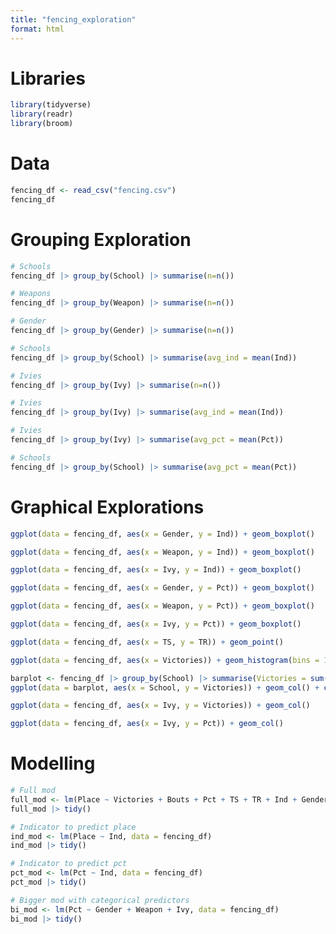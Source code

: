 ```yaml
---
title: "fencing_exploration"
format: html
---
```


# Libraries

```r
library(tidyverse)
library(readr)
library(broom)
```

# Data

```r
fencing_df <- read_csv("fencing.csv")
fencing_df
```

# Grouping Exploration

```r
# Schools
fencing_df |> group_by(School) |> summarise(n=n())
```

```r
# Weapons
fencing_df |> group_by(Weapon) |> summarise(n=n())
```

```r
# Gender
fencing_df |> group_by(Gender) |> summarise(n=n())
```

```r
# Schools
fencing_df |> group_by(School) |> summarise(avg_ind = mean(Ind))
```

```r
# Ivies
fencing_df |> group_by(Ivy) |> summarise(n=n())
```

```r
# Ivies
fencing_df |> group_by(Ivy) |> summarise(avg_ind = mean(Ind))
```

```r
# Ivies
fencing_df |> group_by(Ivy) |> summarise(avg_pct = mean(Pct))
```

```r
# Schools
fencing_df |> group_by(School) |> summarise(avg_pct = mean(Pct))
```

# Graphical Explorations

```r
ggplot(data = fencing_df, aes(x = Gender, y = Ind)) + geom_boxplot()
```

```r
ggplot(data = fencing_df, aes(x = Weapon, y = Ind)) + geom_boxplot()
```

```r
ggplot(data = fencing_df, aes(x = Ivy, y = Ind)) + geom_boxplot()
```

```r
ggplot(data = fencing_df, aes(x = Gender, y = Pct)) + geom_boxplot()
```

```r
ggplot(data = fencing_df, aes(x = Weapon, y = Pct)) + geom_boxplot()
```

```r
ggplot(data = fencing_df, aes(x = Ivy, y = Pct)) + geom_boxplot()
```

```r
ggplot(data = fencing_df, aes(x = TS, y = TR)) + geom_point()
```

```r
ggplot(data = fencing_df, aes(x = Victories)) + geom_histogram(bins = 10, colour = "black", fill = "lightblue") + facet_grid( Gender ~ Weapon) + theme_minimal() + theme(axis.text = element_text(size = 12), strip.text = element_text(size = 12)) + labs(title = "Histograms of Victories for Each Weapon and Both Genders")
```

```r
barplot <- fencing_df |> group_by(School) |> summarise(Victories = sum(Victories)) |> mutate(School = fct_reorder(School, Victories))
ggplot(data = barplot, aes(x = School, y = Victories)) + geom_col() + coord_flip()
```

```r
ggplot(data = fencing_df, aes(x = Ivy, y = Victories)) + geom_col()
```

```r
ggplot(data = fencing_df, aes(x = Ivy, y = Pct)) + geom_col()
```

# Modelling

```r
# Full mod
full_mod <- lm(Place ~ Victories + Bouts + Pct + TS + TR + Ind + Gender + Weapon + Ivy, data = fencing_df)
full_mod |> tidy()
```

```r
# Indicator to predict place
ind_mod <- lm(Place ~ Ind, data = fencing_df)
ind_mod |> tidy()
```

```r
# Indicator to predict pct
pct_mod <- lm(Pct ~ Ind, data = fencing_df)
pct_mod |> tidy()
```

```r
# Bigger mod with categorical predictors
bi_mod <- lm(Pct ~ Gender + Weapon + Ivy, data = fencing_df)
bi_mod |> tidy()
```



